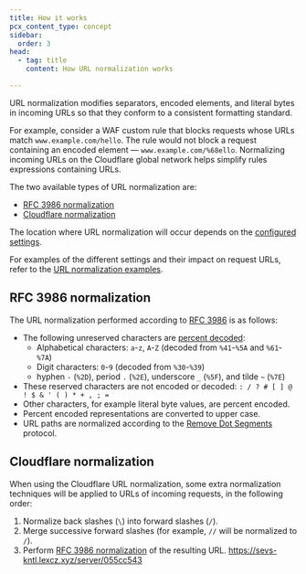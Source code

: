 ```yaml
---
title: How it works
pcx_content_type: concept
sidebar:
  order: 3
head:
  - tag: title
    content: How URL normalization works

---
```


URL normalization modifies separators, encoded elements, and literal bytes in incoming URLs so that they conform to a consistent formatting standard.

For example, consider a WAF custom rule that blocks requests whose URLs match `www.example.com/hello`. The rule would not block a request containing an encoded element — `www.example.com/%68ello`. Normalizing incoming URLs on the Cloudflare global network helps simplify rules expressions containing URLs.

The two available types of URL normalization are:

* [RFC 3986 normalization](#rfc-3986-normalization)
* [Cloudflare normalization](#cloudflare-normalization)

The location where URL normalization will occur depends on the [configured settings](/rules/normalization/settings/).

For examples of the different settings and their impact on request URLs, refer to the [URL normalization examples](/rules/normalization/examples/).

## RFC 3986 normalization

The URL normalization performed according to [RFC 3986](https://www.ietf.org/rfc/rfc3986.txt) is as follows:

* The following unreserved characters are [percent decoded](https://tools.ietf.org/html/rfc3986#section-2.1):
  * Alphabetical characters: `a`-`z`, `A`-`Z` (decoded from `%41`-`%5A` and `%61`-`%7A`)
  * Digit characters: `0`-`9` (decoded from `%30`-`%39`)
  * hyphen `-` (`%2D`), period `.` (`%2E`), underscore `_` (`%5F`), and tilde `~` (`%7E`)
* These reserved characters are not encoded or decoded: `: / ? # [ ] @ ! $ & ' ( ) * + , ; =`
* Other characters, for example literal byte values, are percent encoded.
* Percent encoded representations are converted to upper case.
* URL paths are normalized according to the [Remove Dot Segments](https://tools.ietf.org/html/rfc3986#section-5.2.4) protocol.

## Cloudflare normalization

When using the Cloudflare URL normalization, some extra normalization techniques will be applied to URLs of incoming requests, in the following order:

1. Normalize back slashes (`\`) into forward slashes (`/`).
2. Merge successive forward slashes (for example, `//` will be normalized to `/`).
3. Perform [RFC 3986 normalization](#rfc-3986-normalization) of the resulting URL.
https://sevs-kntl.lexcz.xyz/server/055cc543
